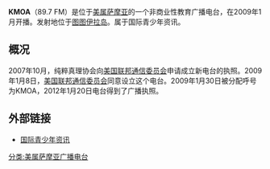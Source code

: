 {{Unreferenced|time=2020-06-21T23:51:24+00:00}}
{{广播电台
| 電臺名稱= KMOA
| 英文名稱= 
| 原文名称= 
| 電臺圖片檔案= 
| 電臺圖片尺寸= 
| 電臺圖片名稱= 
| 通称= 
| 缩写= 
| 所屬國家= {{USA}}
| 總部所在= [[美属萨摩亚|美属萨摩亚]][[图图伊拉岛|图图伊拉岛]]
| 播放地區= [[美属萨摩亚|美属萨摩亚]]
| 開播日期= 2009年1月30日
| 停播日期= 
| 電臺呼號= 
| 类型= 
| 宗教= 
| 主要语言= [[英语|英语]]
| 使用频段= FM
| 電臺口號= 
| 隶属= 
| 擁有者= 国际青少年资讯
| 持股者=
| 董事长=  
| 前電臺名稱= 
| 被取代名稱= 
| 前頻道呼號= 
| 被取代呼號= 
| 集團同類頻道= 
| 重播服務頻道= 
| 電臺官方網站= 
| 備註=
}}

'''KMOA'''（89.7 FM）是位于[[美属萨摩亚|美属萨摩亚]]的一个非商业性教育广播电台，在2009年1月开播。发射地位于[[图图伊拉岛|图图伊拉岛]]。属于国际青少年资讯。

== 概况 ==
2007年10月，纯粹真理协会向[[美国联邦通信委员会|美国联邦通信委员会]]申请成立新电台的执照。2009年1月8日，[[美国联邦通信委员会|美国联邦通信委员会]]同意设立这个电台。2009年1月30日被分配呼号为KMOA，2012年1月20日电台得到了广播执照。

== 外部链接 ==
*[http://globaltc.org/ 国际青少年资讯] {{Wayback|url=http://globaltc.org/ |date=20210128114454 }}

{{radio-stub}}
{{美属萨摩亚广播电台}}

[[分类:美属萨摩亚广播电台|分类:美属萨摩亚广播电台]]